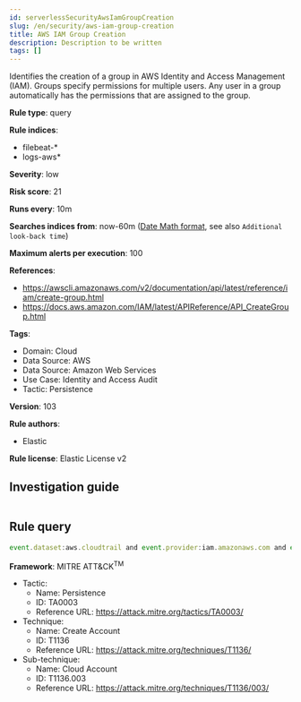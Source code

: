 ```yaml
---
id: serverlessSecurityAwsIamGroupCreation
slug: /en/security/aws-iam-group-creation
title: AWS IAM Group Creation
description: Description to be written
tags: []
---
```


<div id="aws-iam-group-creation"></div>

Identifies the creation of a group in AWS Identity and Access Management (IAM). Groups specify permissions for multiple users. Any user in a group automatically has the permissions that are assigned to the group.

**Rule type**: query

**Rule indices**: 

* filebeat-*
* logs-aws*

**Severity**: low

**Risk score**: 21

**Runs every**: 10m

**Searches indices from**: now-60m ([Date Math format](((ref))/common-options.html#date-math), see also <DocLink id="serverlessSecurityRulesUiCreate" section="set-the-rules-schedule">`Additional look-back time`</DocLink>)

**Maximum alerts per execution**: 100

**References**: 

* https://awscli.amazonaws.com/v2/documentation/api/latest/reference/iam/create-group.html
* https://docs.aws.amazon.com/IAM/latest/APIReference/API_CreateGroup.html

**Tags**: 

* Domain: Cloud
* Data Source: AWS
* Data Source: Amazon Web Services
* Use Case: Identity and Access Audit
* Tactic: Persistence

**Version**: 103

**Rule authors**: 

* Elastic

**Rule license**: Elastic License v2

## Investigation guide

```markdown

```

## Rule query

```js
event.dataset:aws.cloudtrail and event.provider:iam.amazonaws.com and event.action:CreateGroup and event.outcome:success

```

**Framework**: MITRE ATT&CK<sup>TM</sup>

* Tactic:
    * Name: Persistence
    * ID: TA0003
    * Reference URL: https://attack.mitre.org/tactics/TA0003/
* Technique:
    * Name: Create Account
    * ID: T1136
    * Reference URL: https://attack.mitre.org/techniques/T1136/
* Sub-technique:
    * Name: Cloud Account
    * ID: T1136.003
    * Reference URL: https://attack.mitre.org/techniques/T1136/003/

